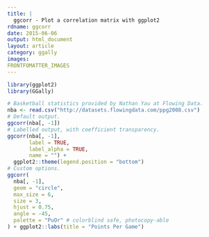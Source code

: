 ---
title: |
  ggcorr - Plot a correlation matrix with ggplot2
rdname: ggcorr
date: 2015-06-06
output: html_document
layout: article
category: ggally
images:
FRONTFOMATTER_IMAGES
---

```{r, echo = FALSE, message = FALSE}
library(ggplot2)
library(GGally)
```

```{r ggcorr, cache = TRUE}
# Basketball statistics provided by Nathan Yau at Flowing Data.
nba <- read.csv("http://datasets.flowingdata.com/ppg2008.csv")
# Default output.
ggcorr(nba[, -1])
# Labelled output, with coefficient transparency.
ggcorr(nba[, -1],
       label = TRUE,
       label_alpha = TRUE,
       name = "") +
  ggplot2::theme(legend.position = "bottom")
# Custom options.
ggcorr(
  nba[, -1],
  geom = "circle",
  max_size = 6,
  size = 3,
  hjust = 0.75,
  angle = -45,
  palette = "PuOr" # colorblind safe, photocopy-able
) + ggplot2::labs(title = "Points Per Game")



```